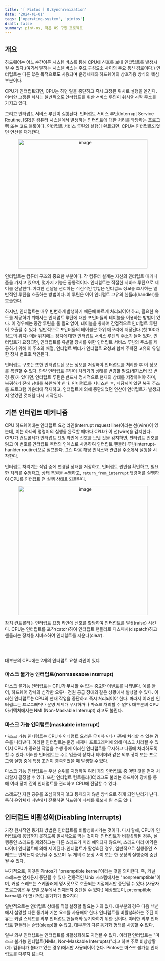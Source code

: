 ```yaml
---
title: '[ Pintos ] 0.Synchronization'
date: '2024-01-01'
tags: ['operating-system', 'pintos']
draft: false
summary: pint-os, 작은 OS 구현 프로젝트
---
```


## 개요

하드웨어는 어느 순간이든 시스템 버스를 통해 CPU에 신호를 보내 인터럽트를 발생시킬 수 있다.(여기서 말하는 시스템 버스는 주요 구성요소 사이의 주요 통신 경로이다.) 인터럽트는 다른 많은 목적으로도 사용되며 운영체제와 하드웨어의 상호작용 방식의 핵심 부분이다.

CPU가 인터럽트되면, CPU는 하던 일을 중단하고 즉시 고정된 위치로 실행을 옮긴다. 이러한 고정된 위치는 일반적으로 인터럽트를 위한 서비스 루틴이 위치한 시작 주소를 가지고 있다.

그리고 인터럽트 서비스 루틴이 실행된다. 인터럽트 서비스 루틴(Interrupt Service Routine, ISR)은 컴퓨터 시스템에서 발생하는 인터럽트에 대한 처리를 담당하는 프로그램 또는 코드 블록이다. 인터럽트 서비스 루틴의 실행이 완료되면, CPU는 인터럽트되었던 연산을 재개한다.

<p align="center">
  <img
    alt="image"
    width="420"
    src="https://github.com/speculatingwook/blog-full-of-desire/assets/105579811/0f1867e3-9e59-4ea2-8b65-032ae42678a6"
  />
</p>

인터럽트는 컴퓨터 구조의 중요한 부분이다. 각 컴퓨터 설계는 자신의 인터럽트 매커니즘을 가지고 있으며, 몇가지 기능은 공통적이다. 인터럽트는 적절한 서비스 루틴으로 제어를 전달한다. 이러한 전달을 관리하는 직선적인 방법은 인터럽트 정보를 조사하는 일반적인 루틴을 호출하는 방법이다. 이 루틴은 이어 인터럽트 고유의 핸들러(handler)를 호출한다.

하지만, 인터럽트는 매우 빈번하게 발생하기 때문에 빠르게 처리되어야 하고, 필요한 속도를 제공하기 위해서는 인터럽트 루틴에 대한 포인터들의 테이블을 이용하는 방법이 있다. 이 경우에는 중간 루틴을 둘 필요 없이, 테이블을 통하여 간접적으로 인터럽트 루틴이 호출될 수 있다. 일반적으로 포인터들의 테이블은 하위 메모리에 저장된다.(첫 100개정도의 위치) 이들 위치에는 장치에 대한 인터럽트 서비스 루틴의 주소가 들어 있다. 인터럽트가 요청되면, 인터럽트를 유발할 장치를 위한 인터럽트 서비스 루틴의 주소를 제공하기 위해 이 주소의 배열, 인터럽트 벡터가 인터럽트 요청과 함께 주어진 고유의 유일한 장치 번호호 색인된다.

인터럽트 구조는 또한 인터럽트된 모든 정보를 저장해야 인터럽트를 처리한 후 이 정보를 복원할 수 있다. 만약 인터럽트 루틴이 처리기의 상태를 변경할 필요(레지스터 값 변경 등)가 있다면, 인터럽트 루틴은 반드시 명시적으로 현재의 상태를 저장하여야 하며, 복귀하기 전에 상태를 복원해야 한다. 인터럽트를 서비스한 후, 저장되어 있던 복귀 주소를 프로그램 카운터에 적재하고, 인터럽트에 의해 중단되었던 연산이 언터럽트가 발생되지 않았던 것처럼 다시 시작된다.

## 기본 인터럽트 메커니즘

CPU 하드웨어에는 인터럽트 요청 라인(interrupt request line)이라는 선(wire)이 있는데, 이는 하나의 명령어의 실행을 완료할 때마다 CPU가 이 선(wire)을 감지한다. CPU가 컨트롤러가 인터럽트 요청 라인에 신호를 보낸 것을 감지하면, 인터럽트 번호를 읽고 이 번호를 인터럽트 벡터의 인덱스로 사용하여 인터럽트 핸들러 루틴(interrupt-hanlder routine)으로 점프한다. 그런 다음 해당 인덱스와 관련된 주소에서 실행을 시작한다.

인터럽트 처리기는 작업 중에 변경될 상태를 저장하고, 인터럽트 원인을 확인하고, 필요한 처리를 수행하고, 상태 복원을 수행하고, `return_from_interrupt` 명령어를 실행하여 CPU를 인터럽트 전 실행 상태로 되돌린다.

<p align="center">
  <img
    width="420"
    alt="image"
    src="https://github.com/speculatingwook/blog-full-of-desire/assets/105579811/6281e38c-55b0-4305-baf3-fea5a5c41b42"
  />
</p>

장치 컨트롤러는 인터럽트 요청 라인에 신호를 할당하여 인터럽트를 발생(raise) 시킨다. CPU는 인터럽트를 포착(catch)하여 인터럽트 핸들러로 디스패치(dispatch)하고 핸들러는 장치를 서비스하여 인터럽트를 지운다(clear).

<br />
<br />

대부분의 CPU에는 2개의 인터럽트 요청 라인이 있다.

### 마스크 불가능 인터럽트(nonmaskable interrupt)

마스크 불가능 인터럽트는 CPU가 무시할 수 없는 중요한 이벤트를 나타낸다. 예를 들어, 하드웨어 장치의 심각한 오류나 전원 공급 장애와 같은 상황에서 발생할 수 있다. 이러한 인터럽트는 CPU의 현재 작업을 중단하고 즉시 처리되어야 한다. 따라서 이러한 인터럽트는 프로그래머나 운영 체제가 무시하거나 마스크 처리할 수 없다. 대부분의 CPU 아키텍처에서는 NMI (Non-Maskable Interrupt) 라고도 불린다.

### 마스크 가능 인터럽트(maskable interrupt)

마스크 가능 인터럽트는 CPU가 인터럽트 요청을 무시하거나 나중에 처리할 수 있는 경우를 나타낸다. 이러한 인터럽트는 운영 체제나 프로그래머에 의해 마스크 처리될 수 있어서 CPU가 중요한 작업을 수행 중에 이러한 인터럽트를 무시하고 나중에 처리하도록 할 수 있다. 이러한 인터럽트는 주로 입출력 장치나 타이머와 같은 외부 장치 또는 프로그램 실행 중에 특정 조건이 충족되었을 때 발생할 수 있다.

마스크 가능 인터럽트는 우선 순위를 지정하여 여러 개의 인터럽트 중 어떤 것을 먼저 처리할지 결정할 수 있다. 또한 인터럽트 컨트롤러(IC)라고도 불리는 하드웨어 장치를 통해 여러 장치 간의 인터럽트를 관리하고 CPU에 전달할 수 있다.

스레드간 자원 공유를 조심히하지 않고 통제되지 않은 방식으로 하게 되면 난리가 난다. 특히 운영체제 커널에서 잘못하면 하드웨어 자체를 못쓰게 될 수도 있다.

## 인터럽트 비활성화(Disabling Interrupts)

가장 원시적인 동기화 방법은 인터럽트를 비활성화시키는 것이다. 다시 말해, CPU가 인터럽트에 응답하지 못하도록 일시적으로 막는 것이다. 인터럽트가 비활성화된 경우, 실행중인 스레드를 제외하고는 다른 스레드가 미리 예약되지 않으며, 스레드 미리 예약은 타이머 인터럽트에 의해 제어된다. 인터럽트가 활성화된 경우, 일반적으로 실행중인 스레드는 언제든지 중단될 수 있으며, 두 개의 C 문장 사이 또는 한 문장의 실행중에 중단될 수 있다.

부가적으로, 이것은 Pintos가 "preemptible kernel"이라는 것을 의미한다. 즉, 커널 스레드는 언제든지 중단될 수 있다. 전동적인 Unix 시스템에서는 "nonpreemptible"이며, 커널 스레드는 스케줄러에 명시젓으로 호출되는 지점에서만 중단될 수 있다.(사용자 프로그램은 두 모델 모두에서 언제든지 중단될 수 있다.) 예상했듯이, preemptible kernel은 더 명시적인 동기화가 필요하다.

일반적으로는 인터럽트 상태를 직접 설정할 필요는 거의 없다. 대부분의 경우 다음 섹션에서 설명할 다른 동기화 기본 요소를 사용해야 한다. 인터럽트를 비활성화하는 주된 이유는 커널 스레드를 외부 인터럽트 핸들러와 동기화하기 위한 것이다. 이러한 외부 인터럽트 핸들러는 슬립(sleep)할 수 없고, 대부분의 다른 동기화 형태를 사용할 수 없다.

일부 외부 인터럽트는 인터럽트를 비활성화해도 지연될 수 없다. 이러한 인터럽트는 "마스크 불가능 인터럽트(NMIs, Non-Maskable Interrupts)"라고 하며 주로 비상상황(예: 컴퓨터가 불타고 있는 경우)에서만 사용되어야 한다. Pintos는 마스크 불가능 인터럽트를 다루지 않는다.
